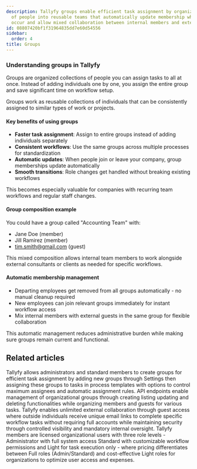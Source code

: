 ```yaml
---
description: Tallyfy groups enable efficient task assignment by organizing collections
  of people into reusable teams that automatically update membership when staff changes
  occur and allow mixed collaboration between internal members and external guests.
id: 08807420bf1f31964835dd7e60d54556
sidebar:
  order: 4
title: Groups
---
```


### Understanding groups in Tallyfy

Groups are organized collections of people you can assign tasks to all at once. Instead of adding individuals one by one, you assign the entire group and save significant time on workflow setup.

Groups work as reusable collections of individuals that can be consistently assigned to similar types of work or projects.

#### Key benefits of using groups

- **Faster task assignment**: Assign to entire groups instead of adding individuals separately
- **Consistent workflows**: Use the same groups across multiple processes for standardization
- **Automatic updates**: When people join or leave your company, group memberships update automatically
- **Smooth transitions**: Role changes get handled without breaking existing workflows

This becomes especially valuable for companies with recurring team workflows and regular staff changes.

#### Group composition example

You could have a group called "Accounting Team" with:
- Jane Doe (member)
- Jill Ramirez (member) 
- tim.smith@gmail.com (guest)

This mixed composition allows internal team members to work alongside external consultants or clients as needed for specific workflows.

#### Automatic membership management

- Departing employees get removed from all groups automatically - no manual cleanup required
- New employees can join relevant groups immediately for instant workflow access
- Mix internal members with external guests in the same group for flexible collaboration

This automatic management reduces administrative burden while making sure groups remain current and functional.


<PageTree />


## Related articles
<CardGrid>
<LinkTitleCard header="<b>Groups > Create and assign groups</b>" href="/products/pro/documenting/groups/how-to-manage-groups-and-assign-tasks-in-tallyfy/" > Tallyfy allows administrators and standard members to create groups for efficient task assignment by adding new groups through Settings then assigning these groups to tasks in process templates with options to control maximum assignees and automatic assignment rules. </LinkTitleCard>
<LinkTitleCard header="<b>Code Samples > Managing groups</b>" href="/products/pro/integrations/open-api/code-samples/groups/" > API endpoints enable management of organizational groups through creating listing updating and deleting functionalities while organizing members and guests for various tasks. </LinkTitleCard>
<LinkTitleCard header="<b>Documenting > Guests</b>" href="/products/pro/documenting/guests/" > Tallyfy enables unlimited external collaboration through guest access where outside individuals receive unique email links to complete specific workflow tasks without requiring full accounts while maintaining security through controlled visibility and mandatory internal oversight. </LinkTitleCard>
<LinkTitleCard header="<b>Documenting > Members</b>" href="/products/pro/documenting/members/" > Tallyfy members are licensed organizational users with three role levels - Administrator with full system access Standard with customizable workflow permissions and Light for task execution only - where pricing differentiates between Full roles (Admin/Standard) and cost-effective Light roles for organizations to optimize user access and expenses. </LinkTitleCard>
</CardGrid>